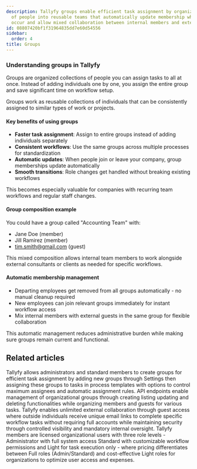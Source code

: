 ```yaml
---
description: Tallyfy groups enable efficient task assignment by organizing collections
  of people into reusable teams that automatically update membership when staff changes
  occur and allow mixed collaboration between internal members and external guests.
id: 08807420bf1f31964835dd7e60d54556
sidebar:
  order: 4
title: Groups
---
```


### Understanding groups in Tallyfy

Groups are organized collections of people you can assign tasks to all at once. Instead of adding individuals one by one, you assign the entire group and save significant time on workflow setup.

Groups work as reusable collections of individuals that can be consistently assigned to similar types of work or projects.

#### Key benefits of using groups

- **Faster task assignment**: Assign to entire groups instead of adding individuals separately
- **Consistent workflows**: Use the same groups across multiple processes for standardization
- **Automatic updates**: When people join or leave your company, group memberships update automatically
- **Smooth transitions**: Role changes get handled without breaking existing workflows

This becomes especially valuable for companies with recurring team workflows and regular staff changes.

#### Group composition example

You could have a group called "Accounting Team" with:
- Jane Doe (member)
- Jill Ramirez (member) 
- tim.smith@gmail.com (guest)

This mixed composition allows internal team members to work alongside external consultants or clients as needed for specific workflows.

#### Automatic membership management

- Departing employees get removed from all groups automatically - no manual cleanup required
- New employees can join relevant groups immediately for instant workflow access
- Mix internal members with external guests in the same group for flexible collaboration

This automatic management reduces administrative burden while making sure groups remain current and functional.


<PageTree />


## Related articles
<CardGrid>
<LinkTitleCard header="<b>Groups > Create and assign groups</b>" href="/products/pro/documenting/groups/how-to-manage-groups-and-assign-tasks-in-tallyfy/" > Tallyfy allows administrators and standard members to create groups for efficient task assignment by adding new groups through Settings then assigning these groups to tasks in process templates with options to control maximum assignees and automatic assignment rules. </LinkTitleCard>
<LinkTitleCard header="<b>Code Samples > Managing groups</b>" href="/products/pro/integrations/open-api/code-samples/groups/" > API endpoints enable management of organizational groups through creating listing updating and deleting functionalities while organizing members and guests for various tasks. </LinkTitleCard>
<LinkTitleCard header="<b>Documenting > Guests</b>" href="/products/pro/documenting/guests/" > Tallyfy enables unlimited external collaboration through guest access where outside individuals receive unique email links to complete specific workflow tasks without requiring full accounts while maintaining security through controlled visibility and mandatory internal oversight. </LinkTitleCard>
<LinkTitleCard header="<b>Documenting > Members</b>" href="/products/pro/documenting/members/" > Tallyfy members are licensed organizational users with three role levels - Administrator with full system access Standard with customizable workflow permissions and Light for task execution only - where pricing differentiates between Full roles (Admin/Standard) and cost-effective Light roles for organizations to optimize user access and expenses. </LinkTitleCard>
</CardGrid>